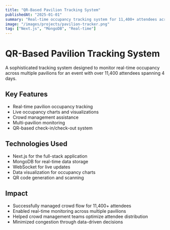 ```yaml
---
title: "QR-Based Pavilion Tracking System"
publishedAt: "2025-01-01"
summary: "Real-time occupancy tracking system for 11,400+ attendees across multiple pavilions"
image: "/images/projects/pavilion-tracker.png"
tag: ["Next.js", "MongoDB", "Real-time"]
---
```


# QR-Based Pavilion Tracking System

A sophisticated tracking system designed to monitor real-time occupancy across multiple pavilions for an event with over 11,400 attendees spanning 4 days.

## Key Features

- Real-time pavilion occupancy tracking
- Live occupancy charts and visualizations
- Crowd management assistance
- Multi-pavilion monitoring
- QR-based check-in/check-out system

## Technologies Used

- Next.js for the full-stack application
- MongoDB for real-time data storage
- WebSocket for live updates
- Data visualization for occupancy charts
- QR code generation and scanning

## Impact

- Successfully managed crowd flow for 11,400+ attendees
- Enabled real-time monitoring across multiple pavilions
- Helped crowd management teams optimize attendee distribution
- Minimized congestion through data-driven decisions